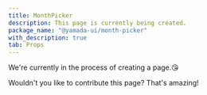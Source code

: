 ```yaml
---
title: MonthPicker
description: This page is currently being created.
package_name: "@yamada-ui/month-picker"
with_description: true
tab: Props
---
```


We're currently in the process of creating a page.😘

Wouldn't you like to contribute this page? That's amazing!
